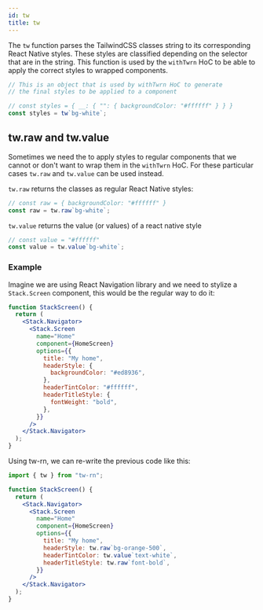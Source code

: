 ```yaml
---
id: tw
title: tw
---
```


The `tw` function parses the TailwindCSS classes string to its corresponding React Native styles. These styles are classified depending on the selector that are in the string. This function is used by the `withTwrn` HoC to be able to apply the correct styles to wrapped components.

```js
// This is an object that is used by withTwrn HoC to generate
// the final styles to be applied to a component

// const styles = { __: { "": { backgroundColor: "#ffffff" } } }
const styles = tw`bg-white`;
```

## tw.raw and tw.value

Sometimes we need the to apply styles to regular components that we cannot or don't want to wrap them in the `withTwrn` HoC. For these particular cases `tw.raw` and `tw.value` can be used instead.

`tw.raw` returns the classes as regular React Native styles:

```js
// const raw = { backgroundColor: "#ffffff" }
const raw = tw.raw`bg-white`;
```

`tw.value` returns the value (or values) of a react native style

```js
// const value = "#ffffff"
const value = tw.value`bg-white`;
```

### Example

Imagine we are using React Navigation library and we need to stylize a `Stack.Screen` component, this would be the regular way to do it:

```jsx
function StackScreen() {
  return (
    <Stack.Navigator>
      <Stack.Screen
        name="Home"
        component={HomeScreen}
        options={{
          title: "My home",
          headerStyle: {
            backgroundColor: "#ed8936",
          },
          headerTintColor: "#ffffff",
          headerTitleStyle: {
            fontWeight: "bold",
          },
        }}
      />
    </Stack.Navigator>
  );
}
```

Using tw-rn, we can re-write the previous code like this:

```jsx
import { tw } from "tw-rn";

function StackScreen() {
  return (
    <Stack.Navigator>
      <Stack.Screen
        name="Home"
        component={HomeScreen}
        options={{
          title: "My home",
          headerStyle: tw.raw`bg-orange-500`,
          headerTintColor: tw.value`text-white`,
          headerTitleStyle: tw.raw`font-bold`,
        }}
      />
    </Stack.Navigator>
  );
}
```
